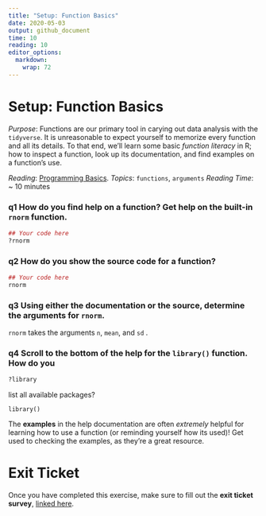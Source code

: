 ```yaml
---
title: "Setup: Function Basics"
date: 2020-05-03
output: github_document
time: 10
reading: 10
editor_options: 
  markdown: 
    wrap: 72
---
```


# Setup: Function Basics

*Purpose*: Functions are our primary tool in carying out data analysis
with the `tidyverse`. It is unreasonable to expect yourself to memorize
every function and all its details. To that end, we'll learn some basic
*function literacy* in R; how to inspect a function, look up its
documentation, and find examples on a function's use.

*Reading*: [Programming
Basics](https://rstudio.cloud/learn/primers/1.2). *Topics*: `functions`,
`arguments` *Reading Time*: \~ 10 minutes

### **q1** How do you find help on a function? Get help on the built-in `rnorm` function.

```r
## Your code here
?rnorm
```

### **q2** How do you show the source code for a function?

```r
## Your code here
rnorm
```

### **q3** Using either the documentation or the source, determine the arguments for `rnorm`.

`rnorm` takes the arguments `n`, `mean`, and `sd` .

### **q4** Scroll to the bottom of the help for the `library()` function. How do you

```r
?library
```

list all available packages?

`library()`

The **examples** in the help documentation are often *extremely* helpful
for learning how to use a function (or reminding yourself how its used)!
Get used to checking the examples, as they're a great resource.

<!-- include-exit-ticket -->

# Exit Ticket

<!-- -------------------------------------------------- -->

Once you have completed this exercise, make sure to fill out the **exit
ticket survey**, [linked
here](https://docs.google.com/forms/d/e/1FAIpQLSeuq2LFIwWcm05e8-JU84A3irdEL7JkXhMq5Xtoalib36LFHw/viewform?usp=pp_url&entry.693978880=e-setup02-functions-assignment.Rmd).
